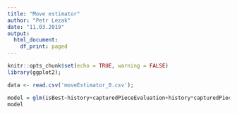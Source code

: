 ```yaml
---
title: "Move estimator"
author: "Petr Lezak"
date: "11.03.2019"
output:
  html_document:
    df_print: paged
---
```


```r
knitr::opts_chunk$set(echo = TRUE, warning = FALSE)
library(ggplot2);
```

```r
data <- read.csv('moveEstimator_0.csv');
```

```r
model = glm(isBest~history+capturedPieceEvaluation+history*capturedPieceEvaluation+lostMovingPieceEvaluation+history*lostMovingPieceEvaluation+isKillerMove, family=binomial(link='logit'), data = data);
model
```
